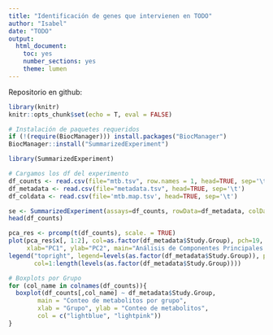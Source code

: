 ```yaml
---
title: "Identificación de genes que intervienen en TODO"
author: "Isabel" 
date: "TODO"
output:
  html_document:
    toc: yes
    number_sections: yes
    theme: lumen
---
```

Repositorio en github: <TODO>
```r
library(knitr)
knitr::opts_chunk$set(echo = T, eval = FALSE)
```


```r
# Instalación de paquetes requeridos
if (!(require(BiocManager))) install.packages("BiocManager")
BiocManager::install("SummarizedExperiment")
```


```r
library(SummarizedExperiment)

# Cargamos los df del experimento
df_counts <- read.csv(file="mtb.tsv", row.names = 1, head=TRUE, sep='\t')
df_metadata <- read.csv(file="metadata.tsv", head=TRUE, sep='\t')
df_coldata <- read.csv(file='mtb.map.tsv', head=TRUE, sep='\t')

se <- SummarizedExperiment(assays=df_counts, rowData=df_metadata, colData=df_coldata)
head(df_counts)

````

```r

pca_res <- prcomp(t(df_counts), scale. = TRUE)
plot(pca_res$x[, 1:2], col=as.factor(df_metadata$Study.Group), pch=19,
     xlab="PC1", ylab="PC2", main="Análisis de Componentes Principales (PCA)")
legend("topright", legend=levels(as.factor(df_metadata$Study.Group)), pch=19, 
       col=1:length(levels(as.factor(df_metadata$Study.Group))))
````

```r
# Boxplots por Grupo
for (col_name in colnames(df_counts)){
  boxplot(df_counts[,col_name] ~ df_metadata$Study.Group,
        main = "Conteo de metabolitos por grupo",
        xlab = "Grupo", ylab = "Conteo de metabolitos",
        col = c("lightblue", "lightpink"))
}
```